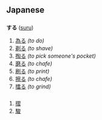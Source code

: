 ==Japanese==
=== {{Furigana}} ===
'''する''' ([[suru]])

# [[為る]] ''(to do)''
# [[剃る]] ''(to shave)''
# [[掏る]] ''(to pick someone's pocket)''
# [[磨る]] ''(to chafe)''
# [[刷る]] ''(to print)''
# [[擦る]] ''(to chafe)''
# [[擂る]] ''(to grind)''

==== {{Kanji readings}} ====
===== {{Kunyomi}} =====
# [[摺]]
# [[駿]]